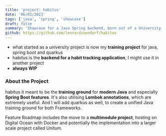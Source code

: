 ```yaml
---
title: 'project: habitus'
date: '06/01/2023'
tags: ['java', 'spring', 'showcase']
draft: false
summary: 'Showcase for a Java Spring backend, born out of a University Project. Personal training ground.'
github: https://github.com/lennardzuendorf/habitus
---
```

- what started as a university project is now my **training project** for java, spring boot and quarkus
- habitus is the **backend for a habit tracking application**, I might use it in another project
- **always WIP**

### About the Project

habitus it meant to be the **training ground** for **modern Java** and especially **Spring Boot features**. It's also utilising **Lombok annotations**, which are extremely useful. And I will add quarkus as well, to create a unified Java training ground for both Frameworks.

Feature Roadmap includes the move to a **multimodule project**, hosting on Digital Ocean with Docker and potentially the implementation into a larger scale project called Unitum.